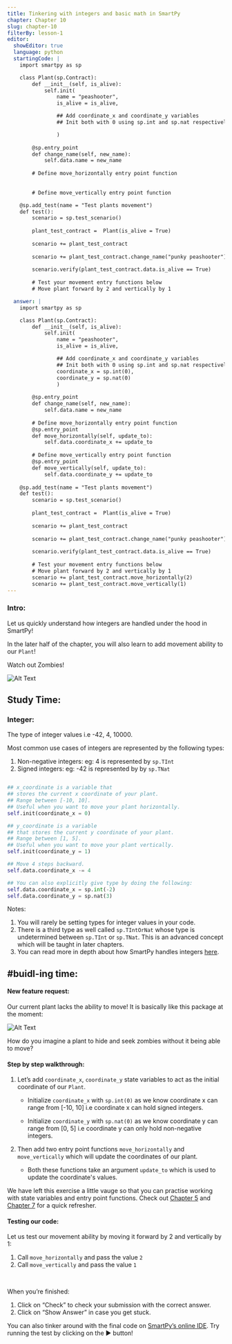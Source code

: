 ```yaml
---
title: Tinkering with integers and basic math in SmartPy
chapter: Chapter 10
slug: chapter-10
filterBy: lesson-1
editor:
  showEditor: true
  language: python
  startingCode: |
    import smartpy as sp

    class Plant(sp.Contract):
        def __init__(self, is_alive):
            self.init(
                name = "peashooter",
                is_alive = is_alive,

                ## Add coordinate_x and coordinate_y variables
                ## Init both with 0 using sp.int and sp.nat respectively 

                )
            
        @sp.entry_point
        def change_name(self, new_name): 
            self.data.name = new_name        
 
        # Define move_horizontally entry point function
        
        
        # Define move_vertically entry point function

    @sp.add_test(name = "Test plants movement")
    def test():
        scenario = sp.test_scenario()
        
        plant_test_contract =  Plant(is_alive = True)
        
        scenario += plant_test_contract
        
        scenario += plant_test_contract.change_name("punky peashooter")
        
        scenario.verify(plant_test_contract.data.is_alive == True)
        
        # Test your movement entry functions below
        # Move plant forward by 2 and vertically by 1

  answer: |  
    import smartpy as sp

    class Plant(sp.Contract):
        def __init__(self, is_alive):
            self.init(
                name = "peashooter",
                is_alive = is_alive,

                ## Add coordinate_x and coordinate_y variables
                ## Init both with 0 using sp.int and sp.nat respectively 
                coordinate_x = sp.int(0), 
                coordinate_y = sp.nat(0)
                )
        
        @sp.entry_point
        def change_name(self, new_name): 
            self.data.name = new_name        
       
        # Define move_horizontally entry point function
        @sp.entry_point
        def move_horizontally(self, update_to):
            self.data.coordinate_x += update_to
        
        # Define move_vertically entry point function
        @sp.entry_point
        def move_vertically(self, update_to):
            self.data.coordinate_y += update_to
 
    @sp.add_test(name = "Test plants movement")
    def test():
        scenario = sp.test_scenario()
       
        plant_test_contract =  Plant(is_alive = True)
       
        scenario += plant_test_contract
       
        scenario += plant_test_contract.change_name("punky peashooter")
       
        scenario.verify(plant_test_contract.data.is_alive == True)
       
        # Test your movement entry functions below
        # Move plant forward by 2 and vertically by 1
        scenario += plant_test_contract.move_horizontally(2)
        scenario += plant_test_contract.move_vertically(1)
---
```




### Intro: 
Let us quickly understand how integers are handled under the hood in SmartPy! 

In the later half of the chapter, you will also learn to add movement ability to our `Plant`! 

Watch out Zombies! 

![Alt Text](https://media.giphy.com/media/qSOGIn9rUZEuA/giphy.gif)
 

## Study Time: 

### Integer:
The type of integer values i.e <span class="string-highlight">-42</span>, <span class="string-highlight">4</span>, <span class="string-highlight">10000</span>. 

Most common use cases of integers are represented by the following types: 

1. Non-negative integers: eg: <span class="string-highlight">4</span> is represented by `sp.TInt`
2. Signed integers: eg: <span class="string-highlight">-42</span> is represented by by `sp.TNat`

```python

## x_coordinate is a variable that 
## stores the current x coordinate of your plant. 
## Range between [-10, 10]. 
## Useful when you want to move your plant horizontally. 
self.init(coordinate_x = 0)

## y_coordinate is a variable 
## that stores the current y coordinate of your plant. 
## Range between [1, 5].  
## Useful when you want to move your plant vertically.
self.init(coordinate_y = 1)

## Move 4 steps backward. 
self.data.coordinate_x -= 4  

## You can also explicitly give type by doing the following:
self.data.coordinate_x = sp.int(-2)
self.data.coordinate_y = sp.nat(3)
```

Notes: 

1. You will rarely be setting types for integer values in your code. 
2. There is a third type as well called `sp.TIntOrNat` whose type is undetermined between `sp.TInt` or `sp.TNat`. This is an advanced concept which will be taught in later chapters. 
3. You can read more in depth about how SmartPy handles integers [here](https://smartpy.io/demo/reference.html#_integers). 

 

## #buidl-ing time:

#### New feature request: 

Our current plant lacks the ability to move! It is basically like this package at the moment: 

![Alt Text](https://media.giphy.com/media/TeinpBGRY5UOc/giphy.gif)


How do you imagine a plant to hide and seek zombies without it being able to move? 

#### Step by step walkthrough: 

1. Let’s add `coordinate_x`, `coordinate_y` state variables to act as the initial coordinate of our `Plant`.

    * Initialize `coordinate_x` with `sp.int(0)` as we know coordinate x can range from <span class="string-highlight">[-10, 10]</span> i.e coordinate x can hold signed integers. 

    * Initialize `coordinate_y` with `sp.nat(0)` as we know coordinate y can range from <span class="string-highlight">[0, 5]</span> i.e coordinate y can only hold non-negative integers. 

2. Then add two entry point functions `move_horizontally` and `move_vertically` which will update the coordinates of our plant. 
    * Both these functions take an argument `update_to`  which is used to update the coordinate's values. 

We have left this exercise a little vauge so that you can practise working with state variables and entry point functions. Check out [Chapter 5](/lesson/chapter-05) and [Chapter 7](/lesson/chapter-07) for a quick refresher.  


#### Testing our code: 

Let us test our movement ability by moving it forward by 2 and vertically by 1: 

1. Call `move_horizontally` and pass the value `2` 
2. Call `move_vertically` and pass the value `1`


<br />

When you’re finished:

1. Click on “Check” to check your submission with the correct answer.
2. Click on “Show Answer” in case you get stuck.


You can also tinker around with the final code on [SmartPy’s online IDE](https://smartpy.io/demo/index.html?code=eJylU8GO2yAQvfsrRsnFViNrd48rRWrVXnqo1MPeETHjDVobEOBkvV_fgWA7JGmVVTlYgN@8efOYkb3R1oPrufVmBO7AmaJoOu4c_O648qUz9XetvOWNr54LoCWwBcakkp6x0mHXbkA6xjt5wIQIK_yoA6icr8JSvEfYwsogd3utPdrVJgNMVASatpsiQ6zX8E0IaLS2Qirukb0DV9nFCAduJd916C5Df5Ik2Gm_h6OkzwMMTqpXKpvE@shDWyIBi85g4yl_N0LGkmXeptDyodr8FTaeYLQnWAZaTnHzlVBIbo_MaCKd_W72XL0iC@4lyxUe47F6htxzwT2vk80TaM4RoWv4ga1UCL0@INtrKz_ohXlHdcbcEHNDOygqX6t_CruiSPIGI0LhXl@2RJSXOfhlu6CL2Ylc5AGtl81_SFwIPitwzAUWIQ0Xgnl0vpza@YUOYMLAuJivJyGrqgjpIy4lcQ0qakx9aofwh01XZbXUHoliAtak2aOINJBnA_JiBzwLm9lJ8A2Ku4H1ebetzKDeyO9lXm9krMle2Y7lLbLo5yL6SvUaonmjHuxsXXrk6Xkd7LDTxwT_RaCTbGi1PXIrYDfCU5zdsz6hu8e7qr1u4af7Ta0vu@sxxf4BWB2wkg--). Try running the test by clicking on the ▶️ button!
